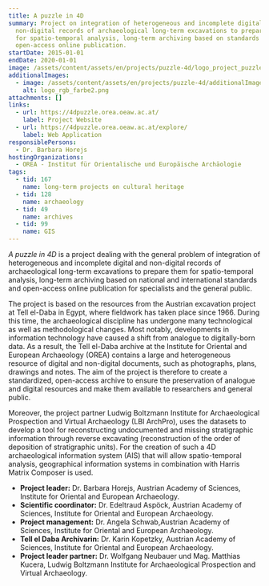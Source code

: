 ```yaml
---
title: A puzzle in 4D
summary: Project on integration of heterogeneous and incomplete digital and
  non-digital records of archaeological long-term excavations to prepare them
  for spatio-temporal analysis, long-term archiving based on standards and
  open-access online publication.
startDate: 2015-01-01
endDate: 2020-01-01
image: /assets/content/assets/en/projects/puzzle-4d/logo_project_puzzle4D.png
additionalImages:
  - image: /assets/content/assets/en/projects/puzzle-4d/additionalImages/logo_rgb_farbe2.png
    alt: logo_rgb_farbe2.png
attachments: []
links:
  - url: https://4dpuzzle.orea.oeaw.ac.at/
    label: Project Website
  - url: https://4dpuzzle.orea.oeaw.ac.at/explore/
    label: Web Application
responsiblePersons:
  - Dr. Barbara Horejs
hostingOrganizations:
  - OREA - Institut für Orientalische und Europäische Archäologie
tags:
  - tid: 167
    name: long-term projects on cultural heritage
  - tid: 128
    name: archaeology
  - tid: 49
    name: archives
  - tid: 99
    name: GIS
---
```

_A puzzle in 4D_ is a project dealing with the general problem of integration of heterogeneous and incomplete digital and non-digital records of archaeological long-term excavations to prepare them for spatio-temporal analysis, long-term archiving based on national and international standards and open-access online publication for specialists and the general public.

The project is based on the resources from the Austrian excavation project at Tell el-Daba in Egypt, where fieldwork has taken place since 1966. During this time, the archaeological discipline has undergone many technological as well as methodological changes. Most notably, developments in information technology have caused a shift from analogue to digitally-born data. As a result, the Tell el-Daba archive at the Institute for Oriental and European Archaeology (OREA) contains a large and heterogeneous resource of digital and non-digital documents, such as photographs, plans, drawings and notes. The aim of the project is therefore to create a standardized, open-access archive to ensure the preservation of analogue and digital resources and make them available to researchers and general public.

Moreover, the project partner Ludwig Boltzmann Institute for Archaeological Prospection and Virtual Archaeology (LBI ArchPro), uses the datasets to develop a tool for reconstructing undocumented and missing stratigraphic information through reverse excavating (reconstruction of the order of deposition of stratigraphic units). For the creation of such a 4D archaeological information system (AIS) that will allow spatio-temporal analysis, geographical information systems in combination with Harris Matrix Composer is used.

*   **Project leader:** Dr. Barbara Horejs, Austrian Academy of Sciences, Institute for Oriental and European Archaeology.
*   **Scientific coordinator:** Dr. Edeltraud Aspöck, Austrian Academy of Sciences, Institute for Oriental and European Archaeology.
*   **Project management:** Dr. Angela Schwab,Austrian Academy of Sciences, Institute for Oriental and European Archaeology.
*   **Tell el Daba Archivarin:** Dr. Karin Kopetzky, Austrian Academy of Sciences, Institute for Oriental and European Archaeology.
*   **Project leader partner:** Dr. Wolfgang Neubauer und Mag. Matthias Kucera, Ludwig Boltzmann Institute for Archaeological Prospection and Virtual Archaeology.
